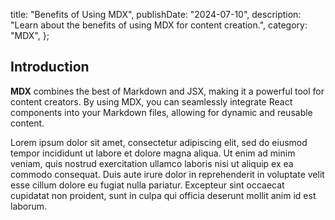   title: "Benefits of Using MDX",
  publishDate: "2024-07-10",
  description: "Learn about the benefits of using MDX for content creation.",
  category: "MDX",
};

## Introduction

**MDX** combines the best of Markdown and JSX, making it a powerful tool for content creators. By using MDX, you can seamlessly integrate React components into your Markdown files, allowing for dynamic and reusable content.

Lorem ipsum dolor sit amet, consectetur adipiscing elit, sed do eiusmod tempor incididunt ut labore et dolore magna aliqua. Ut enim ad minim veniam, quis nostrud exercitation ullamco laboris nisi ut aliquip ex ea commodo consequat. Duis aute irure dolor in reprehenderit in voluptate velit esse cillum dolore eu fugiat nulla pariatur. Excepteur sint occaecat cupidatat non proident, sunt in culpa qui officia deserunt mollit anim id est laborum.

